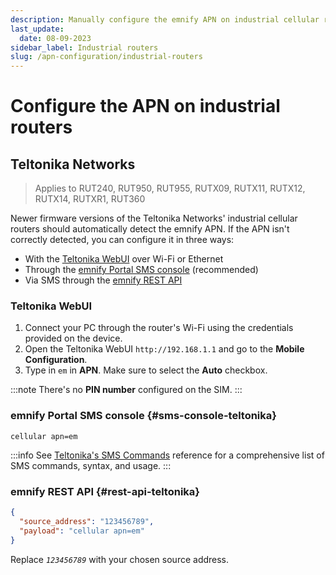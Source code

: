```yaml
---
description: Manually configure the emnify APN on industrial cellular routers like Teltonika Networks
last_update:
  date: 08-09-2023
sidebar_label: Industrial routers
slug: /apn-configuration/industrial-routers
---
```


# Configure the APN on industrial routers


## Teltonika Networks

> Applies to RUT240, RUT950, RUT955, RUTX09, RUTX11, RUTX12, RUTX14, RUTXR1, RUT360

Newer firmware versions of the Teltonika Networks' industrial cellular routers should automatically detect the emnify APN.
If the APN isn't correctly detected, you can configure it in three ways:

- With the [Teltonika WebUI](#teltonika-webui) over Wi-Fi or Ethernet
- Through the [emnify Portal SMS console](#sms-console-teltonika) (recommended)
- Via SMS through the [emnify REST API](#rest-api-teltonika)

### Teltonika WebUI

1. Connect your PC through the router's Wi-Fi using the credentials provided on the device.
1. Open the Teltonika WebUI `http://192.168.1.1` and go to the **Mobile Configuration**.
1. Type in `em` in **APN**.
Make sure to select the **Auto** checkbox.

:::note
There's no **PIN number** configured on the SIM.
:::

### emnify Portal SMS console \{#sms-console-teltonika}

<PortalSmsConsolePartial name="Teltonika Networks" deviceType="router" />

```shell
cellular apn=em
```

:::info
See [Teltonika's SMS Commands](https://wiki.teltonika-networks.com/view/SMS_Commands) reference for a comprehensive list of SMS commands, syntax, and usage.
:::

### emnify REST API \{#rest-api-teltonika}

<RestApiSmsPartial />

```json
{ 
  "source_address": "123456789",
  "payload": "cellular apn=em" 
}
```

Replace _`123456789`_ with your chosen source address.  

